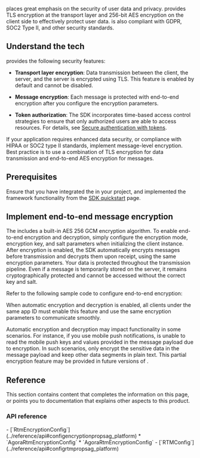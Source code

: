 
<Vg k="COMPANY" /> places great emphasis on the security of user data and privacy. <Vpd k="NAME" /> provides TLS encryption at the transport layer and 256-bit AES encryption on the client side to effectively protect user data. <Vpd k="NAME" /> is also compliant with GDPR, SOC2 Type II, and other security standards.

## Understand the tech

<Vg k="SIG" /> provides the following security features:

- **Transport layer encryption**: Data transmission between the client, the server, and the <Vg k="SIG" /> server is encrypted using TLS. This feature is enabled by default and cannot be disabled.

- **Message encryption**: Each message is protected with end-to-end encryption after you configure the encryption parameters.

- **Token authorization**: The SDK incorporates time-based access control strategies to ensure that only authorized users are able to access <Vg k="SIG" /> resources. For details, see [Secure authentication with tokens](../get-started/authentication-workflow).

If your application requires enhanced data security, or compliance with HIPAA or SOC2 type II standards, implement message-level encryption. Best practice is to use a combination of TLS encryption for data transmission and end-to-end AES encryption for messages.

## Prerequisites

Ensure that you have integrated the <Vpd k="SDK" /> in your project, and implemented the framework functionality from the [SDK quickstart](../get-started/sdk-quickstart) page.

## Implement end-to-end message encryption

The <Vpd k="SDK" /> includes a built-in AES 256 GCM encryption algorithm. To enable end-to-end encryption and decryption, simply configure the encryption mode, encryption key, and salt parameters when initializing the <Vg k="SIG"/> client instance. After encryption is enabled, the SDK automatically encrypts messages before transmission and decrypts them upon receipt, using the same encryption parameters. Your data is protected throughout the transmission pipeline. Even if a message is temporarily stored on the <Vg k="SIG" /> server, it remains cryptographically protected and cannot be accessed without the correct key and salt.

Refer to the following sample code to configure end-to-end encryption:

<Implementation />

When automatic encryption and decryption is enabled, all clients under the same app ID must enable this feature and use the same encryption parameters to communicate smoothly.

<Admonition type="caution" title="Note">
Automatic encryption and decryption may impact functionality in some scenarios. For instance, if you use mobile push notifications, <Vg k="SIG" /> is unable to read the mobile push keys and values provided in the message payload due to encryption. In such scenarios, only encrypt the sensitive data in the message payload and keep other data segments in plain text. This partial encryption feature may be provided in future versions of <Vpd k="SDK" />.
</Admonition>

## Reference

This section contains content that completes the information on this page, or points you to documentation that explains other aspects to this product.

### API reference

<PlatformWrapper platform="android, linux-cpp, unity, flutter">
- [`RtmEncryptionConfig`](../reference/api#configencryptionpropsag_platform)
</PlatformWrapper>
<PlatformWrapper platform="ios, macos">
<Tabs groupId="language">
<TabItem value="swift" label="Swift" default>
* <Link to="{{Global.API_REF_SIG_APPLE}}?platform=ios&tab=swift#configencryptionpropsag_platform">`AgoraRtmEncryptionConfig`</Link>
</TabItem>
<TabItem value="objc" label="Objective-C">
* <Link to="{{Global.API_REF_SIG_APPLE}}?platform=ios&tab=objc#configencryptionpropsag_platform">`AgoraRtmEncryptionConfig`</Link>
</TabItem>
</Tabs>
</PlatformWrapper>
<PlatformWrapper platform="web">
- [`RTMConfig`](../reference/api#configrtmpropsag_platform)
</PlatformWrapper>

